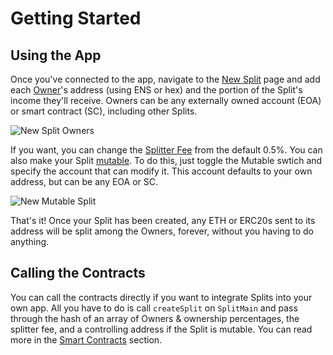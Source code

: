 # Getting Started

## Using the App

Once you've connected to the app, navigate to the [New Split](https://app.0xsplits.xyz/split/) page and add each [Owner](/core-concepts#owner)'s address (using ENS or hex) and the portion of the Split's income they'll receive.
Owners can be any externally owned account (EOA) or smart contract (SC), including other Splits.

![New Split Owners](/new-split-owners.png)

If you want, you can change the [Splitter Fee](/core-concepts#splitter-fee) from the default 0.5%.
You can also make your Split [mutable](/core-concepts#mutable-split).
To do this, just toggle the Mutable swtich and specify the account that can modify it.
This account defaults to your own address, but can be any EOA or SC.

![New Mutable Split](/new-split-mutable.png)

That's it!
Once your Split has been created, any ETH or ERC20s sent to its address will be split among the Owners, forever, without you having to do anything.

## Calling the Contracts

You can call the contracts directly if you want to integrate Splits into your own app.
All you have to do is call `createSplit` on `SplitMain` and pass through the hash of an array of Owners & ownership percentages, the splitter fee, and a controlling address if the Split is mutable.
You can read more in the [Smart Contracts](/smart-contracts) section.
